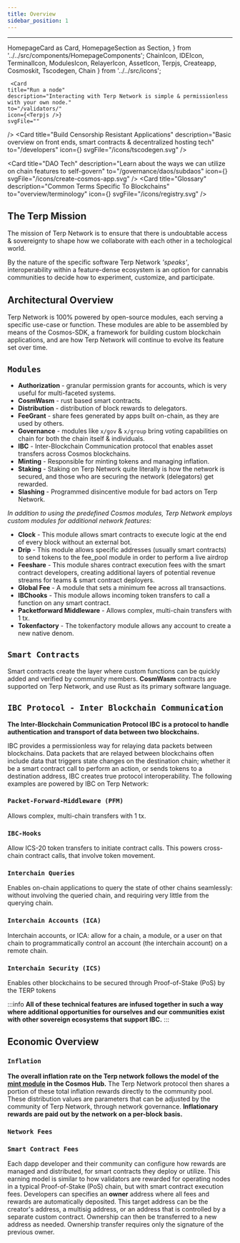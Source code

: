 ```yaml
---
title: Overview 
sidebar_position: 1
---
```

---
  HomepageCard as Card,
  HomepageSection as Section,
} from '../../src/components/HomepageComponents';
  ChainIcon,
  IDEIcon,
  TerminalIcon,
  ModulesIcon,
  RelayerIcon,
  AssetIcon,
  Terpjs,
  Createapp,
  Cosmoskit,
  Tscodegen,
  Chain
} from '../../src/icons';

<Section  id="start" hasSubSections >

   <Section>
   
     <Card
    title="Run a node"
    description="Interacting with Terp Network is simple & permissionless with your own node."
    to="/validators/"
    icon={<Terpjs />}
    svgFile=""
  />
  <Card
    title="Build Censorship Resistant Applications"
    description="Basic overview on front ends, smart contracts & decentralized hosting tech"
    to="/developers"
    icon={<Tscodegen />}
    svgFile="/icons/tscodegen.svg"
  />

  <Card
    title="Blockchain Wallet Tech "
    description="Introduction to compatible cryptographic wallets, also basic guidelines & security best practices."
    to="/guides/wallets"
    icon=""
    svgFile="/icons/bag.svg"
  />

  <Card
    title="DAO Tech"
    description="Learn about the ways we can utilize on chain features to self-govern"
    to="/governance/daos/subdaos"
    icon={<Createapp />}
    svgFile="/icons/create-cosmos-app.svg"
  />
  <Card
    title="Glossary"
    description="Common Terms Specific To Blockchains"
    to="overview/terminology"
    icon={<Cosmoskit />}
    svgFile="/icons/registry.svg"
  />
   
  </Section>



# The Terp Mission

The mission of Terp Network is to ensure that there is undoubtable access & sovereignty to shape how we collaborate with each other in a techological world.

By the nature of the specific software Terp Network *'speaks'*, interoperability within a feature-dense ecosystem is an option for cannabis communities to decide how to experiment, customize, and participate.



# Architectural Overview

Terp Network is 100% powered by open-source modules, each serving a specific use-case or function. These modules are able to be assembled by means of the Cosmos-SDK, a framework for building custom blockchain applications, and are how Terp Network will continue to evolve its feature set over time.

## `Modules`

- **Authorization** - granular permission grants for accounts, which is very useful for multi-faceted systems. 
- **CosmWasm** - rust based smart contracts.
- **Distribution** -  distribution of block rewards to delegators.
- **FeeGrant** - share fees generated by apps built on-chain, as they are used by others.
- **Governance** - modules like `x/gov` & `x/group` bring voting capabilities on chain for both the chain itself & individuals.
- **IBC** - Inter-Blockchain Communication protocol that enables asset transfers across Cosmos blockchains.
- **Minting** - Responsible for minting tokens and managing inflation.
- **Staking** - Staking on Terp Network quite literally is how the network is secured, and those who are securing the network (delegators) get rewarded.
- **Slashing** - Programmed disincentive module for bad actors on Terp Network.

*In addition to using the predefined Cosmos modules, Terp Network employs custom modules for additional network features:*

- **Clock** - This module allows smart contracts to execute logic at the end of every block without an external bot.
- **Drip** -  This module allows specific addresses (usually smart contracts) to send tokens to the fee_pool module in order to perform a live airdrop
- **Feeshare** - This module shares contract execution fees with the smart contract developers, creating additional layers of potential revenue streams for teams & smart contract deployers.
- **Global Fee** - A module that sets a minimum fee across all transactions. 
- **IBChooks** - This module allows incoming token transfers to call a function on any smart contract.
- **Packetforward Middleware** - Allows complex, multi-chain transfers with 1 tx.
- **Tokenfactory** - The tokenfactory module allows any account to create a new native denom. 

## `Smart Contracts`
Smart contracts create the layer where custom functions can be quickly added and verified by community members.  **CosmWasm** contracts are supported on Terp Network, and use Rust as its primary software language.
## `IBC Protocol - Inter Blockchain Communication`

**The Inter-Blockchain Communication Protocol IBC is a protocol to handle authentication and transport of data between two blockchains.**

IBC provides a permissionless way for relaying data packets between blockchains.
Data packets that are relayed between blockchains often include data that triggers state changes on the destination chain; whether it be a smart contract call to perform an action, or sends tokens to a destination address, IBC creates true protocol interoperability.
The following examples are powered by IBC on Terp Network: 

### `Packet-Forward-Middleware (PFM)`
Allows complex, multi-chain transfers with 1 tx.

### `IBC-Hooks`
Allow ICS-20 token transfers to initiate contract calls. This powers cross-chain contract calls, that involve token movement. 

### `Interchain Queries`
 Enables on-chain applications to query the state of other chains seamlessly: without involving the queried chain, and requiring very little from the querying chain.

### `Interchain Accounts (ICA)` 
 Interchain accounts, or ICA: allow for a chain, a module, or a user on that chain to programmatically control an account (the interchain account) on a remote chain.

### `Interchain Security (ICS)`
Enables other blockchains to be secured through Proof-of-Stake (PoS) by the TERP tokens

:::info
**All of these technical features are infused together in such a way where additional opportunities for ourselves and our communities exist with other sovereign ecosystems that support IBC.**
:::
# Economic Overview

### `Inflation`

**The overall inflation rate on the Terp network follows the model of the <a href="https://github.com/gavinly/CosmosParametersWiki/blob/master/Mint.md" target="_blank">mint module</a> in the Cosmos Hub.**
The Terp Network protocol then shares a portion of these total inflation rewards directly to the community pool.
These distribution values are parameters that can be adjusted by the community of Terp Network, through network governance. 
**Inflationary rewards are paid out by the network on a per-block basis.**

### `Network Fees`

### `Smart Contract Fees`
Each dapp developer and their community can configure how rewards are managed and distributed, for smart contracts they deploy or utilize. This earning model is similar to how validators are rewarded for operating nodes in a typical Proof-of-Stake (PoS) chain, but with smart contract execution fees.
Developers can specifies an **owner** address where all fees and rewards are automatically deposited. This target address can be the creator's address, a multisig address, or an address that is controlled by a separate custom contract. Ownership can then be transferred to a new address as needed. Ownership transfer requires only the signature of the previous owner.

  </Section>